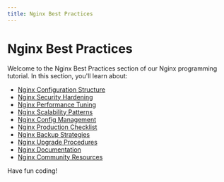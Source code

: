 ```yaml
---
title: Nginx Best Practices
---
```


# Nginx Best Practices

Welcome to the Nginx Best Practices section of our Nginx programming tutorial. In this section, you'll learn about:

- [Nginx Configuration Structure](./0-nginx-configuration-structure.mdx)
- [Nginx Security Hardening](./1-nginx-security-hardening.mdx)
- [Nginx Performance Tuning](./2-nginx-performance-tuning.mdx)
- [Nginx Scalability Patterns](./3-nginx-scalability-patterns.mdx)
- [Nginx Config Management](./4-nginx-config-management.mdx)
- [Nginx Production Checklist](./5-nginx-production-checklist.mdx)
- [Nginx Backup Strategies](./6-nginx-backup-strategies.mdx)
- [Nginx Upgrade Procedures](./7-nginx-upgrade-procedures.mdx)
- [Nginx Documentation](./8-nginx-documentation.mdx)
- [Nginx Community Resources](./9-nginx-community-resources.mdx)

Have fun coding!